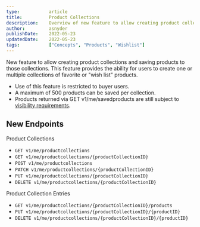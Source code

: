 ```yaml
---
type:           article
title:          Product Collections
description:    Overview of new feature to allow creating product collections and saving products to those collections.
author:         asnyder
publishDate:    2022-05-23
updatedDate:    2022-05-23
tags:           ["Concepts", "Products", "Wishlist"]
---
```


New feature to allow creating product collections and saving products to those collections. This feature provides the ability for users to create one or multiple collections of favorite or "wish list" products.
- Use of this feature is restricted to buyer users.
- A maximum of 500 products can be saved per collection.
- Products returned via GET v1/me/savedproducts are still subject to [visibility requirements](https://ordercloud.io/knowledge-base/product-visibility).

## New Endpoints 

Product Collections
- `GET v1/me/productcollections`
- `GET v1/me/productcollections/{productCollectionID}`
- `POST v1/me/productcollections`
- `PATCH v1/me/productcollections/{productCollectionID}`
- `PUT v1/me/productcollections/{productCollectionID}`
- `DELETE v1/me/productcollections/{productCollectionID}`

Product Collection Entries
- `GET v1/me/productcollections/{productCollectionID}/products`
- `PUT v1/me/productcollections/{productCollectionID}/{productID}`
- `DELETE v1/me/productcollections/{productCollectionID}/{productID}`
